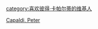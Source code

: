 {{Userbox
  |border-c = #000000
  |border-s = 1
  |id-c     = #0000
  |id-s     = 12
  |id-fc    = #000000
  |info-c   = #4798B3
  |info-s   = 9
  |info-fc  = #0000
  |id       = [[File:Peter Capaldi by Gage Skidmore.jpg|45px]]
  |info     = <span style="color:white;">這個用戶是'''[[:W:Twelfth Doctor|第十二任博士]]'''扮演者<br>——'''[[彼得·卡帕尔蒂]]'''的影迷。</span>
</font>}}
<includeonly>[[category:喜欢彼得·卡帕尔蒂的维基人]]</includeonly>
<noinclude>[[Category:藝人用戶框模板|Capaldi, Peter]]</noinclude>